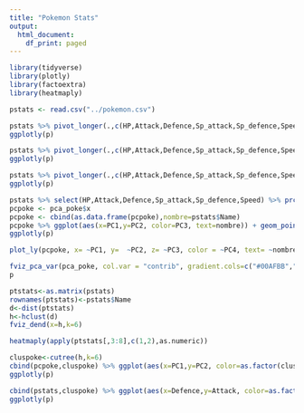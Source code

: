 ```yaml
---
title: "Pokemon Stats"
output:
  html_document:
    df_print: paged
---
```


```r
library(tidyverse)
library(plotly)
library(factoextra)
library(heatmaply)
```

```r
pstats <- read.csv("../pokemon.csv")
```

```r
pstats %>% pivot_longer(.,c(HP,Attack,Defence,Sp_attack,Sp_defence,Speed),names_to = "stat") %>% ggplot(aes(x=stat,y=value, fill=stat)) + geom_boxplot() + labs(title = "Distribution of stats") -> p
ggplotly(p)
```


```r
pstats %>% pivot_longer(.,c(HP,Attack,Defence,Sp_attack,Sp_defence,Speed),names_to = "stat") %>% ggplot(aes(x=stat,y=reorder(value,value),fill=Total,text=Name)) + geom_bar(stat="identity", position="dodge") + labs(title="Pokes oredered by stat", y="value") -> p
ggplotly(p)
```


```r
pstats %>% pivot_longer(.,c(HP,Attack,Defence,Sp_attack,Sp_defence,Speed),names_to = "stat") %>% ggplot(aes(color=stat,y=value,x=Total,text=Name)) + geom_point() + labs(title="Plotting stats vs PC") -> p
ggplotly(p)
```


```r
pstats %>% select(HP,Attack,Defence,Sp_attack,Sp_defence,Speed) %>% prcomp() -> pca_poke
pcpoke <- pca_poke$x
pcpoke <- cbind(as.data.frame(pcpoke),nombre=pstats$Name)
pcpoke %>% ggplot(aes(x=PC1,y=PC2, color=PC3, text=nombre)) + geom_point() + labs(title = "Pokes in the 2 PC") -> p
ggplotly(p)
```


```r
plot_ly(pcpoke, x= ~PC1, y=  ~PC2, z= ~PC3, color = ~PC4, text= ~nombre)
```


```r
fviz_pca_var(pca_poke, col.var = "contrib", gradient.cols=c("#00AFBB","#E7B800","#FC4E07"), repel=TRUE) -> p
p
```



```r
ptstats<-as.matrix(pstats)
rownames(ptstats)<-pstats$Name
d<-dist(ptstats)
h<-hclust(d)
fviz_dend(x=h,k=6)
```


```r
heatmaply(apply(ptstats[,3:8],c(1,2),as.numeric))
```



```r
cluspoke<-cutree(h,k=6)
cbind(pcpoke,cluspoke) %>% ggplot(aes(x=PC1,y=PC2, color=as.factor(cluspoke), text=nombre)) + geom_point() + labs(title = "Pokes in the 2 PC") -> p
ggplotly(p)
```


```r
cbind(pstats,cluspoke) %>% ggplot(aes(x=Defence,y=Attack, color=as.factor(cluspoke), size=Total, text=Name)) + geom_point() + labs(title = "Pokes in the 2 PC") -> p
ggplotly(p)
```

